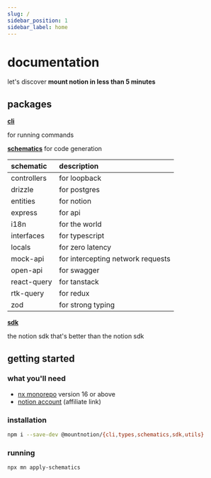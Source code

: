 ```yaml
---
slug: /
sidebar_position: 1
sidebar_label: home
---
```


# documentation

let's discover **mount notion in less than 5 minutes**

## packages

**[cli](/cli)**

for running commands

**[schematics](/schematics)** for code generation

| schematic   | description                       |
| :---------- | :-------------------------------- |
| controllers | for loopback                      |
| drizzle     | for postgres                      |
| entities    | for notion                        |
| express     | for api                           |
| i18n        | for the world                     |
| interfaces  | for typescript                    |
| locals      | for zero latency                  |
| mock-api    | for intercepting network requests |
| open-api    | for swagger                       |
| react-query | for tanstack                      |
| rtk-query   | for redux                         |
| zod         | for strong typing                 |

**[sdk](/sdk)**

the notion sdk that's better than the notion sdk

## getting started

### what you'll need

- [nx monorepo](https://nx.dev//) version 16 or above
- [notion account](https://affiliate.notion.so/xysfb04gkht8) (affiliate link)

### installation

```sh title="terminal"
npm i --save-dev @mountnotion/{cli,types,schematics,sdk,utils}
```

### running

```sh title="terminal"
npx mn apply-schematics
```
